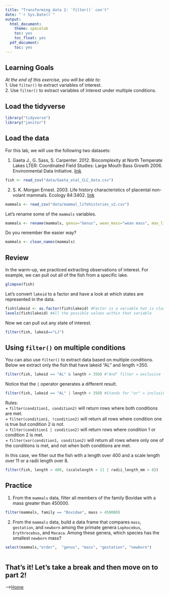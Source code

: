 ```yaml
---
title: "Transforming data 2: `filter()` con't"
date: "`r Sys.Date()`"
output:
  html_document:
    theme: spacelab
    toc: yes
    toc_float: yes
  pdf_document:
    toc: yes
---
```


## Learning Goals
*At the end of this exercise, you will be able to:*    
1. Use `filter()` to extract variables of interest.  
2. Use `filter()` to extract variables of interest under multiple conditions.  

## Load the tidyverse
```r
library("tidyverse")
library("janitor")
```

## Load the data
For this lab, we will use the following two datasets:  

1. Gaeta J., G. Sass, S. Carpenter. 2012. Biocomplexity at North Temperate Lakes LTER: Coordinated Field Studies: Large Mouth Bass Growth 2006. Environmental Data Initiative.   [link](https://portal.edirepository.org/nis/mapbrowse?scope=knb-lter-ntl&identifier=267)  
```r
fish <- read_csv("data/Gaeta_etal_CLC_data.csv")
```

2. S. K. Morgan Ernest. 2003. Life history characteristics of placental non-volant mammals. Ecology 84:3402.   [link](http://esapubs.org/archive/ecol/E084/093/)  
```r
mammals <- read_csv("data/mammal_lifehistories_v2.csv")
```

Let's rename some of the `mammals` variables.  
```r
mammals <- rename(mammals, genus="Genus", wean_mass="wean mass", max_life= "max. life", litter_size="litter size", litters_per_year="litters/year")
```

Do you remember the easier way?
```r
mammals <- clean_names(mammals)
```

## Review
In the warm-up, we practiced extracting observations of interest. For example, we can pull out all of the fish from a specific lake.  
```r
glimpse(fish)
```

Let's convert `lakeid` to a factor and have a look at which states are represented in the data.  
```r
fish$lakeid <- as.factor(fish$lakeid) #Factor is a variable hat is classified as a factor (carnivore and herbivore)
levels(fish$lakeid) #All the possible values within that variable
```

Now we can pull out any state of interest.  
```r
filter(fish, lakeid=="LJ")
```

## Using `filter()` on multiple conditions
You can also use `filter()` to extract data based on multiple conditions. Below we extract only the fish that have lakeid "AL" and length >350.
```r
filter(fish, lakeid == "AL" & length > 350) #"And" filter = exclusive 
```

Notice that the `|` operator generates a different result.
```r
filter(fish, lakeid == "AL" | length > 350) #Stands for "or" = inclusive 
```

Rules:  
+ `filter(condition1, condition2)` will return rows where both conditions are met.  
+ `filter(condition1, !condition2)` will return all rows where condition one is true but condition 2 is not.  
+ `filter(condition1 | condition2)` will return rows where condition 1 or condition 2 is met.  
+ `filter(xor(condition1, condition2)` will return all rows where only one of the conditions is met, and not when both conditions are met.  

In this case, we filter out the fish with a length over 400 and a scale length over 11 or a radii length over 8.
```r
filter(fish, length > 400, (scalelength > 11 | radii_length_mm > 8))
```

## Practice  
1.  From the `mammals` data, filter all members of the family Bovidae with a mass greater than 450000.
```r
filter(mammals, family == "Bovidae", mass > 450000)
```

2. From the `mammals` data, build a data frame that compares `mass`, `gestation`, and `newborn` among the primate genera `Lophocebus`, `Erythrocebus`, and `Macaca`. Among these genera, which species has the smallest `newborn` mass?
```r
select(mammals,"order",  "genus", "mass", "gestation", "newborn")
```

```r

```

## That's it! Let's take a break and then move on to part 2!  

-->[Home](https://jmledford3115.github.io/datascibiol/)  